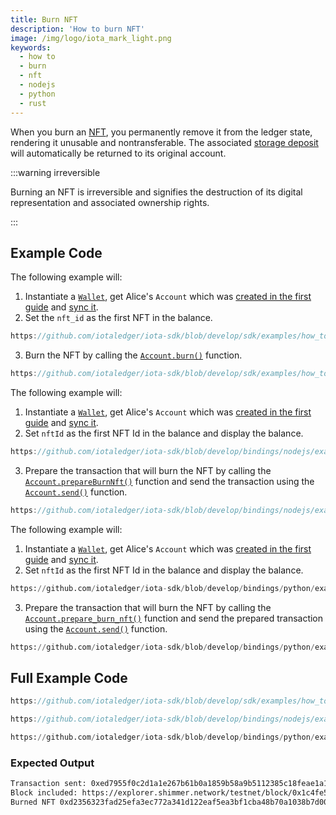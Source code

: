 ```yaml
---
title: Burn NFT
description: 'How to burn NFT'
image: /img/logo/iota_mark_light.png
keywords:
  - how to
  - burn
  - nft
  - nodejs
  - python
  - rust
---
```



When you burn an [NFT](/learn/protocols/stardust/core-concepts/multi-asset-ledger#non-fungible-tokens-nfts),
you permanently remove it from the ledger state, rendering it unusable and nontransferable. The associated [storage deposit](/learn/protocols/stardust/core-concepts/storage-deposit) will automatically be returned to its original account.

:::warning irreversible

Burning an NFT is irreversible and signifies the destruction of its digital representation and
associated ownership rights.

:::

## Example Code

<Tabs groupId="language" queryString>
<TabItem value="rust" label="Rust">

The following example will:

1. Instantiate a [`Wallet`](https://docs.rs/iota-sdk/latest/iota_sdk/wallet/core/struct.Wallet.html), get Alice's `Account` which was
   [created in the first guide](../accounts-and-addresses/create-account.mdx) and [sync it](../accounts-and-addresses/check-balance.mdx).
2. Set the `nft_id` as the first NFT in the balance.

<div className={'hide-code-block-extras'}>

```rust reference
https://github.com/iotaledger/iota-sdk/blob/develop/sdk/examples/how_tos/nfts/burn_nft.rs#L37
```

</div>

3. Burn the NFT by calling the [`Account.burn()`](https://docs.rs/iota-sdk/latest/iota_sdk/wallet/account/struct.Account.html#method.burn)
   function.

<div className={'hide-code-block-extras'}>

```rust reference
https://github.com/iotaledger/iota-sdk/blob/develop/sdk/examples/how_tos/nfts/burn_nft.rs#L46
```

</div>

</TabItem>
<TabItem value="typescript-node" label="Typescript (Node.js)">

The following example will:

1. Instantiate a [`Wallet`](https://docs.rs/iota-sdk/latest/iota_sdk/wallet/core/struct.Wallet.html), get Alice's `Account` which was
   [created in the first guide](../accounts-and-addresses/create-account.mdx) and [sync it](../accounts-and-addresses/check-balance.mdx).
2. Set `nftId` as the first NFT Id in the balance and display the balance.

<div className={'hide-code-block-extras'}>

```typescript reference
https://github.com/iotaledger/iota-sdk/blob/develop/bindings/nodejs/examples/how_tos/nfts/burn_nft.ts#L42
```

</div>

3. Prepare the transaction that will burn the NFT by calling the [`Account.prepareBurnNft()`](../../references/nodejs/classes/Account.md#prepareburnnft) function and send the transaction using the [`Account.send()`](../../references/nodejs/classes/Account.md#send)
   function.

<div className={'hide-code-block-extras'}>

```typescript reference
https://github.com/iotaledger/iota-sdk/blob/develop/bindings/nodejs/examples/how_tos/nfts/burn_nft.ts#L47-L49
```

</div>

</TabItem>
<TabItem value="python" label="Python">

The following example will:

1. Instantiate a [`Wallet`](https://docs.rs/iota-sdk/latest/iota_sdk/wallet/core/struct.Wallet.html), get Alice's `Account` which was
   [created in the first guide](../accounts-and-addresses/create-account.mdx) and [sync it](../accounts-and-addresses/check-balance.mdx).
2. Set `nftId` as the first NFT Id in the balance and display the balance.

<div className={'hide-code-block-extras'}>

```python reference
https://github.com/iotaledger/iota-sdk/blob/develop/bindings/python/examples/how_tos/nfts/burn_nft.py#L22
```

</div>

3. Prepare the transaction that will burn the NFT by calling the [`Account.prepare_burn_nft()`](../../references/python/iota_sdk/wallet/account.md#prepare_burn_nft) function and send the prepared transaction using the [`Account.send()`](../../references/python/iota_sdk/wallet/account.md#send)
   function.

<div className={'hide-code-block-extras'}>

```python reference
https://github.com/iotaledger/iota-sdk/blob/develop/bindings/python/examples/how_tos/nfts/burn_nft.py#L25
```

</div>

</TabItem>
</Tabs>

## Full Example Code

<Tabs groupId="language" queryString>
<TabItem value="rust" label="Rust">

```rust reference
https://github.com/iotaledger/iota-sdk/blob/develop/sdk/examples/how_tos/nfts/burn_nft.rs
```

</TabItem>
<TabItem value="typescript-node" label="Typescript (Node.js)">

```typescript reference
https://github.com/iotaledger/iota-sdk/blob/develop/bindings/nodejs/examples/how_tos/nfts/burn_nft.ts
```

</TabItem>
<TabItem value="python" label="Python">

```python reference
https://github.com/iotaledger/iota-sdk/blob/develop/bindings/python/examples/how_tos/nfts/burn_nft.py
```

</TabItem>
</Tabs>

### Expected Output

```bash
Transaction sent: 0xed7955f0c2d1a1e267b61b0a1859b58a9b5112385c18feae1a198f3a9992d19e
Block included: https://explorer.shimmer.network/testnet/block/0x1c4fe528677089eeffaa01eefe34eda4a75f7c6f2020d83af61221571979f616
Burned NFT 0xd2356323fad25efa3ec772a341d122eaf5ea3bf1cba48b70a1038b7d00bc385d
```
